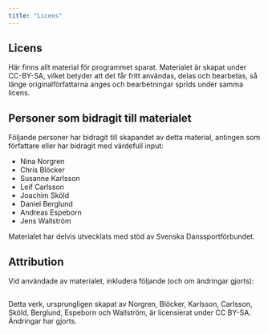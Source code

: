 ---
title: "Licens"
---

## Licens

Här finns allt material för programmet sparat. Materialet är skapat under CC-BY-SA, vilket betyder att det får fritt användas, delas och bearbetas, så länge originalförfattarna anges och bearbetningar sprids under samma licens.

## Personer som bidragit till materialet

Följande personer har bidragit till skapandet av detta material, antingen som författare eller har bidragit med värdefull input:

- Nina Norgren
- Chris Blöcker
- Susanne Karlsson
- Leif Carlsson
- Joachim Sköld
- Daniel Berglund
- Andreas Espeborn
- Jens Wallström

Materialet har delvis utvecklats med stöd av Svenska Danssportförbundet.

## Attribution

Vid användade av materialet, inkludera följande (och om ändringar gjorts):

:::{.callout-note icon=false}

#

Detta verk, ursprungligen skapat av Norgren, Blöcker, Karlsson, Carlsson, Sköld, Berglund, Espeborn och Wallström, är licensierat under CC BY-SA. Ändringar har gjorts.

:::